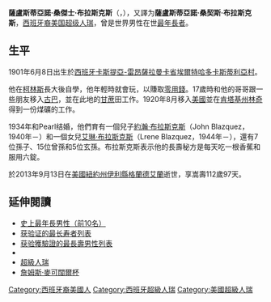 {{Infobox scientist
|name                    = 薩盧斯蒂亞諾·桑傑士·布拉斯克斯
|image                   = 
|image_size              = 
|caption                 = 
|birth_name               = Salustiano Sanchez Blazquez
|birth_date =  {{birth date|1901|6|8}}
|birth_place = {{ESP}}[[卡斯提亞-雷昂|卡斯提亞-雷昂]][[薩拉曼卡省|薩拉曼卡省]][[埃爾特哈多|埃爾特哈多]]
|death_date  =   {{death date|2013|9|13|1901|6|8}}（{{Age in years and days|1901|6|8|2013|9|13}}）
|death_place = {{USA}}[[紐約州|紐約州]][[伊利縣_(紐約州)|伊利縣]][[格蘭德艾蘭_(紐約州)|格蘭德艾蘭]]
|residence = {{USA}}[[紐約州|紐約州]][[伊利縣_(紐約州)|伊利縣]][[格蘭德艾蘭_(紐約州)|格蘭德艾蘭]]
|nationality = [[西班牙裔美國人|西班牙裔美國人]]
|known_for = 在世男性最年長者（2013年6月12日－2013年9月13日）
|spouse = 
|children = [[約瀚·布拉斯克斯|約瀚·布拉斯克斯]]（John Blazquez，1940年－）<br />[[艾琳·布拉斯克斯|艾琳·布拉斯克斯]]（Lrene Blazquez，1944年－）<br />6－7個孫子<br />14－15個重孫<br />4－5個玄孫
}}
'''薩盧斯蒂亞諾·桑傑士·布拉斯克斯'''（{{lang-es|'''Salustiano Sanchez Blazquez'''}}，{{bd|1901年|6月8日|2013年|9月13日|catIdx=Sanchez}}），又譯为'''薩盧斯蒂亞諾·桑契斯·布拉斯克斯'''，[[西班牙裔美國人|西班牙裔美国]][[超级人瑞|超级人瑞]]，曾是世界男性在世[[最年長者|最年長者]]。

== 生平 ==
1901年6月8日出生於[[西班牙|西班牙]][[卡斯提亞-雷昂|卡斯提亞-雷昂]][[薩拉曼卡省|薩拉曼卡省]][[埃爾特哈多|埃爾特哈多]][[卡斯蒂利亞村|卡斯蒂利亞村]]。

他在[[柯林斯|柯林斯]]長大後自學，他年輕時就會玩，以賺取[[零用錢|零用錢]]。17歲時和他的哥哥跟一些朋友移入[[古巴|古巴]]，並在此地的[[甘蔗|甘蔗]]田工作。1920年8月移入[[美國|美國]]並在[[肯塔基州|肯塔基州]][[林奇_(肯塔基州)|林奇]]得到一份煤礦的工作。

1934年和Pearl结婚，他們育有一個兒子[[約瀚·布拉斯克斯|約瀚·布拉斯克斯]]（John Blazquez，1940年－）和一個女兒[[艾琳·布拉斯克斯|艾琳·布拉斯克斯]]（Lrene Blazquez，1944年－），還有7位孫子、15位曾孫和5位玄孫。布拉斯克斯表示他的長壽秘方是每天吃一根香蕉和服用六錠{{link-en|阿納辛|Anacin}}。

於2013年9月13日在[[美國|美國]][[紐約州|紐約州]][[伊利縣_(紐約州)|伊利縣]][[格蘭德艾蘭_(紐約州)|格蘭德艾蘭]]逝世，享嵩壽112歲97天。

== 延伸閱讀 ==
*[[最年長者#史上最年長男性（前10名）|史上最年長男性（前10名）]]
*[[获验证的最长寿者列表|获验证的最长寿者列表]]
*[[獲驗證的最長壽者列表#獲驗證最長壽男性100人|获验獲驗證的最長壽男性列表]]
*{{link-en|各國最年長者列表|List of oldest people by nation}}
*[[超級人瑞|超級人瑞]]
*[[詹姆斯·麥可闊爾杯|詹姆斯·麥可闊爾杯]]

{{start box}}
{{s-ach|rec}}
{{s-before|[[木村次郎右衛門|木村次郎右衛門]]}}
{{s-title|[[獲驗證的最長壽者列表#獲驗證最長壽男性100人|在世最年長男性]]|2013年6月12日－2013年9月13日}}
{{s-after|[[阿圖羅·里卡沓|阿圖羅·里卡沓]]}}
{{end box}}

{{最年長男性}}

{{DEFAULTSORT:Sanchez Blazquez}}
[[Category:西班牙裔美國人|Category:西班牙裔美國人]]
[[Category:西班牙超級人瑞|Category:西班牙超級人瑞]]
[[Category:美國超級人瑞|Category:美國超級人瑞]]